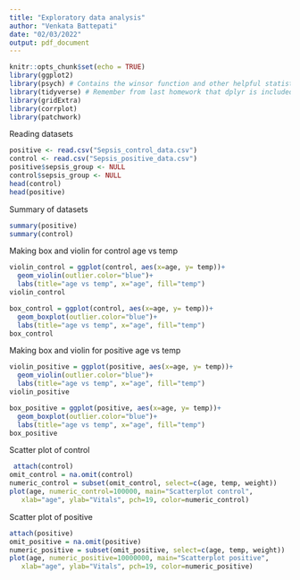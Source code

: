 ```yaml
---
title: "Exploratory data analysis"
author: "Venkata Battepati"
date: "02/03/2022"
output: pdf_document
---
```


```r
knitr::opts_chunk$set(echo = TRUE)
library(ggplot2)
library(psych) # Contains the winsor function and other helpful statistical tools
library(tidyverse) # Remember from last homework that dplyr is included in tidyverse
library(gridExtra)
library(corrplot)
library(patchwork)
```


Reading datasets
```r
positive <- read.csv("Sepsis_control_data.csv")
control <- read.csv("Sepsis_positive_data.csv")
positive$sepsis_group <- NULL
control$sepsis_group <- NULL
head(control)
head(positive)
```
Summary of datasets
```r
summary(positive)
summary(control)
```




Making box and violin for control age vs temp


```r
violin_control = ggplot(control, aes(x=age, y= temp))+
  geom_violin(outlier.color="blue")+
  labs(title="age vs temp", x="age", fill="temp")
violin_control
```

```r
box_control = ggplot(control, aes(x=age, y= temp))+
  geom_boxplot(outlier.color="blue")+
  labs(title="age vs temp", x="age", fill="temp")
box_control
```

Making box and violin for positive age vs temp

```r
violin_positive = ggplot(positive, aes(x=age, y= temp))+
  geom_violin(outlier.color="blue")+
  labs(title="age vs temp", x="age", fill="temp")
violin_positive
```

```r
box_positive = ggplot(positive, aes(x=age, y= temp))+
  geom_boxplot(outlier.color="blue")+
  labs(title="age vs temp", x="age", fill="temp")
box_positive
```

Scatter plot of control

```r
 attach(control)
omit_control = na.omit(control)
numeric_control = subset(omit_control, select=c(age, temp, weight))
plot(age, numeric_control=100000, main="Scatterplot control",
   xlab="age", ylab="Vitals", pch=19, color=numeric_control)
```

Scatter plot of positive

```r
attach(positive)
omit_positive = na.omit(positive)
numeric_positive = subset(omit_positive, select=c(age, temp, weight))
plot(age, numeric_positive=10000000, main="Scatterplot positive",
   xlab="age", ylab="Vitals", pch=19, color=numeric_positive)
```

